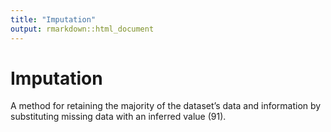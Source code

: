 ```yaml
---
title: "Imputation"
output: rmarkdown::html_document
---
```


# Imputation

A method for retaining the majority  of the  dataset’s data and information  by substituting missing data with an  inferred value (91).
